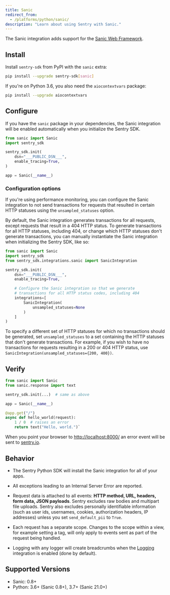 ```yaml
---
title: Sanic
redirect_from:
  - /platforms/python/sanic/
description: "Learn about using Sentry with Sanic."
---
```


The Sanic integration adds support for the [Sanic Web Framework](https://sanic.dev/).

## Install

Install `sentry-sdk` from PyPI with the `sanic` extra:

```bash
pip install --upgrade sentry-sdk[sanic]
```

If you're on Python 3.6, you also need the `aiocontextvars` package:

```bash
pip install --upgrade aiocontextvars
```

## Configure

If you have the `sanic` package in your dependencies, the Sanic integration will be enabled automatically when you initialize the Sentry SDK.

```python
from sanic import Sanic
import sentry_sdk

sentry_sdk.init(
    dsn="___PUBLIC_DSN___",
    enable_tracing=True,
)

app = Sanic(__name__)
```

### Configuration options

If you're using performance monitoring, you can configure the Sanic integration to not send transactions for requests that resulted in certain HTTP statuses using the `unsampled_statuses` option.

By default, the Sanic integration generates transactions for all requests, except requests that result in a 404 HTTP status. To generate transactions for all HTTP statuses, including 404, or change which HTTP statuses don't generate transactions, you can manually instantiate the Sanic integration when initializing the Sentry SDK, like so:

```python
from sanic import Sanic
import sentry_sdk
from sentry_sdk.integrations.sanic import SanicIntegration

sentry_sdk.init(
    dsn="___PUBLIC_DSN___",
    enable_tracing=True,

    # Configure the Sanic integration so that we generate
    # transactions for all HTTP status codes, including 404
    integrations=[
        SanicIntegration(
            unsampled_statuses=None
        )
    ]
)
```

To specify a different set of HTTP statuses for which no transactions should be generated, set `unsampled_statuses` to a set containing the HTTP statuses that don't generate transactions. For example, if you wish to have no transactions for requests resulting in a 200 or 404 HTTP status, use `SanicIntegration(unsampled_statuses={200, 400})`.

## Verify

```python
from sanic import Sanic
from sanic.response import text

sentry_sdk.init(...)  # same as above

app = Sanic(__name__)

@app.get("/")
async def hello_world(request):
    1 / 0  # raises an error
    return text("Hello, world.")`
```

When you point your browser to [http://localhost:8000/](http://localhost:8000/) an error event will be sent to [sentry.io](https://sentry.io).

## Behavior

- The Sentry Python SDK will install the Sanic integration for all of your apps.

- All exceptions leading to an Internal Server Error are reported.

- Request data is attached to all events: **HTTP method, URL, headers, form data, JSON payloads**. Sentry excludes raw bodies and multipart file uploads. Sentry also excludes personally identifiable information (such as user ids, usernames, cookies, authorization headers, IP addresses) unless you set `send_default_pii` to `True`.

- Each request has a separate scope. Changes to the scope within a view, for example setting a tag, will only apply to events sent as part of the request being handled.

- Logging with any logger will create breadcrumbs when
  the [Logging](/platforms/python/integrations/logging/)
  integration is enabled (done by default).

## Supported Versions

- Sanic: 0.8+
- Python: 3.6+ (Sanic 0.8+), 3.7+ (Sanic 21.0+)
